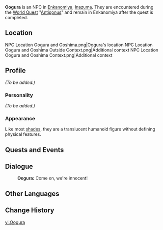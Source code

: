 {{Meta
<!-- Remove this template after adding the missing info -->
|missing_NPC_profile  = yes
}}
{{Character Infobox
|type             = NPC
|deceased         = Past
|image            = NPC Oogura.png
|title            = Suspect
|region           = Inazuma
|affiliation      = Enkanomiya
|affiliation2     = Shades of Tokoyo
}}
'''Oogura''' is an NPC in [[Enkanomiya]], [[Inazuma]]. They are encountered during the [[World Quest]] "[[Antigonus]]" and remain in Enkanomiya after the quest is completed.

==Location==
<gallery>
NPC Location Oogura and Ooshima.png|Oogura's location
NPC Location Oogura and Ooshima Outside Context.png|Additional context
NPC Location Oogura and Ooshima Context.png|Additional context
</gallery>

==Profile==
<!-- detailed story/lore information goes here -->
''(To be added.)''

===Personality===
''(To be added.)''

===Appearance===
Like most [[Shades of Tokoyo|shades]], they are a translucent humanoid figure without defining physical features.

==Quests and Events==
{{Quests and Events}}

==Dialogue==
{{Dialogue start}}
:'''Oogura:''' Come on, we're innocent!
{{Dialogue end}}

==Other Languages==
{{Other Languages
|default_hidden = 1
|en      = Oogura
|zhs     = 大仓
|zhs_rm  = Dàcāng
|zht     = 大倉
|zht_rm  = Dàcāng
|ja      = 大倉
|ja_rm   = Oogura
|ko      = 오오구라
|ko_rm   = Oogura
|es      = Oogura
|fr      = Oogura
|ru      = Огура
|th      = Oogura
|vi      = Oogura
|de      = Oogura
|id      = Oogura
|pt      = Oogura
|tr      = Oogura
|it      = Oogura
}}

==Change History==
{{Change History|2.4}}

[[vi:Oogura]]
